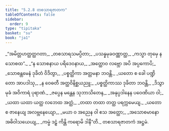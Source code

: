 ```yaml
---
title: "5.2.8 တစသာရဇာတက"
tableOfContents: false
sidebar:
  order: 9
type: "tipitaka"
basket: "su"
book: "ja1"
---
```



<DynamicBreadcrumb />

<Division number="95" book="ja1">

<Paragraph number="1259" type="verses" book="ja1">
_“အမိတ္တဟတ္ထတ္ထဂတာ,_  
_တစသာရသမပ္ပိတာ;_  
_ပသန္နမုခဝဏ္ဏာတ္ထ,_  
_ကသ္မာ တုမှေ န သောစထ”._  

</Paragraph>

</Division>
<Division number="96" book="ja1">

<Paragraph number="1260" type="verses" book="ja1">
_“န သောစနာယ ပရိဒေဝနာယ,_  
_အတ္ထောဝ လဗ္ဘော အပိ အပ္ပကောပိ;_  
_သောစန္တမေနံ ဒုခိတံ ဝိဒိတွာ,_  
_ပစ္စတ္ထိကာ အတ္တမနာ ဘဝန္တိ._  

</Paragraph>

</Division>
<Division number="97" book="ja1">

<Paragraph number="1261" type="verses" book="ja1">
_ယတော စ ခေါ ပဏ္ဍိတော အာပဒါသု,_  
_န ဝေဓတီ အတ္ထဝိနိစ္ဆယညူ;_  
_ပစ္စတ္ထိကာဿ ဒုခိတာ ဘဝန္တိ,_  
_ဒိသွာ မုခံ အဝိကာရံ ပုရာဏံ._  

</Paragraph>

</Division>
<Division number="98" book="ja1">

<Paragraph number="1262" type="verses" book="ja1">
_ဇပ္ပေန မန္တေန သုဘာသိတေန,_  
_အနုပ္ပဒါနေန ပဝေဏိယာ ဝါ;_  
_ယထာ ယထာ ယတ္ထ လဘေထ အတ္ထံ,_  
_တထာ တထာ တတ္ထ ပရက္ကမေယျ._  

</Paragraph>

</Division>
<Division number="99" book="ja1">

<Paragraph number="1263" type="verses" book="ja1">
_ယတော စ ဇာနေယျ အလဗ္ဘနေယျော,_  
_မယာ ဝ အညေန ဝါ ဧသ အတ္ထော;_  
_အသောစမာနော အဓိဝါသယေယျ,_  
_ကမ္မံ ဒဠှံ ကိန္တိ ကရောမိ ဒါနီ”တိ._  


</Paragraph>
</Division>

<Paragraph number="1264" type="center" book="ja1">
တစသာရဇာတကံ အဋ္ဌမံ.
</Paragraph>